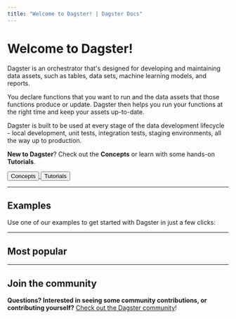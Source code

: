 ```yaml
---
title: "Welcome to Dagster! | Dagster Docs"
---
```


# Welcome to Dagster!

Dagster is an orchestrator that's designed for developing and maintaining data assets, such as tables, data sets, machine learning models, and reports.

You declare functions that you want to run and the data assets that those functions produce or update. Dagster then helps you run your functions at the right time and keep your assets up-to-date.

Dagster is built to be used at every stage of the data development lifecycle - local development, unit tests, integration tests, staging environments, all the way up to production.

**New to Dagster**? Check out the **Concepts** or learn with some hands-on **Tutorials**.

<div className="inline-flex flex-row space-x-4">
  <a href="/concepts">
    <button className="py-1 px-4 rounded-lg bg-gable-green text-white hover:bg-transparent hover:text-gable-green hover: border hover:border-gable-green">
      Concepts
    </button>
  </a>
  <a href="/tutorial">
    <button className="py-1 px-4 rounded-lg bg-transparent border text-gray-500 hover:text-gray-700 hover:bg-gray-100 hover:border-gray-300">
      Tutorials
    </button>
  </a>
</div>

---

## Examples

Use one of our examples to get started with Dagster in just a few clicks:

<ArticleList>
  <ArticleListItem
    title="Fully-featured project"
    href="/guides/dagster/example_project"
  ></ArticleListItem>
  <ArticleListItem
    title="View all examples"
    href="https://github.com/dagster-io/dagster/blob/master/examples"
  ></ArticleListItem>
  <ArticleListItem
    title="dbt + Dagster"
    href="https://github.com/dagster-io/dagster/blob/master/examples/assets_dbt_python"
  ></ArticleListItem>
</ArticleList>

---

## Most popular

<ArticleList>
  <ArticleListItem
    title="Building data assets"
    href="/concepts/assets/software-defined-assets"
  ></ArticleListItem>
  <ArticleListItem
    title="Deploying Dagster with Helm"
    href="/deployment/guides/kubernetes/deploying-with-helm"
  ></ArticleListItem>
  <ArticleListItem
    title="Scheduling jobs"
    href="/concepts/partitions-schedules-sensors/schedules"
  ></ArticleListItem>
  <ArticleListItem
    title="Using Dagster Cloud"
    href="/dagster-cloud"
  ></ArticleListItem>
  <ArticleListItem
    title="Parameterizing your data pipeline"
    href="/concepts/configuration/config-schema"
  ></ArticleListItem>
  <ArticleListItem
    title="Automatically starting jobs"
    href="/concepts/partitions-schedules-sensors/sensors"
  ></ArticleListItem>
</ArticleList>

---

## Join the community

**Questions? Interested in seeing some community contributions, or contributing yourself?** [Check out the Dagster community](https://dagster.io/community)!

<ArticleList>
  <ArticleListItem
    href="https://dagster-slackin.herokuapp.com/"
    title="Dagster Slack"
  ></ArticleListItem>
  <ArticleListItem
    href="https://github.com/dagster-io/dagster/discussions"
    title="Community Q&A"
  ></ArticleListItem>
  <ArticleListItem
    href="https://www.youtube.com/channel/UCfLnv9X8jyHTe6gJ4hVBo9Q/videos"
    title="YouTube"
  ></ArticleListItem>
  <ArticleListItem
    href="/community/contributing"
    title="Contributing to Dagster"
  ></ArticleListItem>
  <ArticleListItem
    href="https://github.com/dagster-io/dagster"
    title="Dagster GitHub"
  ></ArticleListItem>
</ArticleList>
